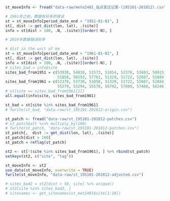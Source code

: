 ```r
st_moveInfo <- fread("data-raw/mete2481_站点变迁记录-(195101-201812).csv")

# 1961年之前，数据有较多的错误
st = st_moveInfo[period_date_end > "1951-01-01", ]
st[, dist := get_dist(lon, lat), .(site)]
info = st[dist > 100, .N, .(site)][order(-N), ]

# 2019年数据错误较多

# dist in the unit of km
st = st_moveInfo[period_date_end > "1961-01-01", ]
st[, dist := get_dist(lon, lat), .(site)]
info = st[dist > 100, .N, .(site)][order(-N), ]
# sites_bad = info$site
sites_bad_from1951 = c(53938, 54830, 51573, 51814, 52378, 53693, 50915, 57067, 53195, 53730,
                       51058, 56193, 57761, 51329, 51722, 52607, 52884, 54287, 54313, 55279, 55294, 55578, 56792, 57080, 57460, 58246)
sites_bad_from1961 = c(52378, 53730, 51058, 51329, 51722, 52607, 52884, 53195, 54287, 54313,
                       55279, 55294, 55578, 56792, 57080, 57460, 58246)
# st[site == sites_bad_from1961[1]]
all.equal(info$site, sites_bad_from1961)

st_bad = st[site %in% sites_bad_from1961]
# fwrite(st_bad, "data-raw/st_195101-201812-origin.csv")

st_patch <- fread("data-raw/st_195101-201812-patches.csv")
# st_patch$alt %<>% multiply_by(100)
# fwrite(st_patch, "data-raw/st_195101-201812-patches.csv")
st_patch[,  dist := get_dist(lon, lat), .(site)]
st_patch[dist > 100]
st_patch = reflag(st_patch)

st2 <- st[!(site %in% sites_bad_from1961), ] %>% rbind(st_patch)
setkeyv(st2, c("site", "tag"))

st_moveInfo <- st2
use_data(st_moveInfo, overwrite = TRUE)
fwrite(st_moveInfo, "data-raw/st_195101-201812-adjusted.csv")

# sites_bad2 = st2[dist > 50, site] %>% unique()
# st2[site %in% sites_bad2, ]
# sitenames <- get_sitenames(st_met2481$site[1:10])
```
